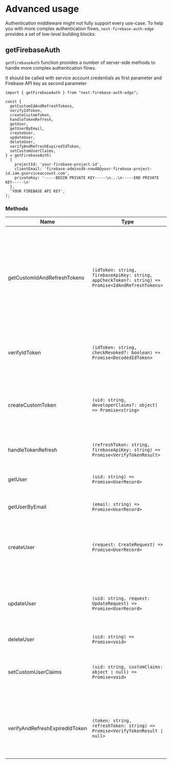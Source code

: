 # Advanced usage

Authentication middleware might not fully support every use-case. To help you with more complex authentication flows, `next-firebase-auth-edge` provides a set of low-level building blocks:

## getFirebaseAuth

`getFirebaseAuth` function provides a number of server-side methods to handle more complex authentication flows.

It should be called with service account credentials as first parameter and Firebase API key as second parameter

```tsx
import { getFirebaseAuth } from "next-firebase-auth-edge";

const {
  getCustomIdAndRefreshTokens,
  verifyIdToken,
  createCustomToken,
  handleTokenRefresh,
  getUser,
  getUserByEmail,
  createUser,
  updateUser,
  deleteUser,
  verifyAndRefreshExpiredIdToken,
  setCustomUserClaims,
} = getFirebaseAuth(
  {
    projectId: 'your-firebase-project-id',
    clientEmail: 'firebase-adminsdk-nnw48@your-firebase-project-id.iam.gserviceaccount.com',
    privateKey: '-----BEGIN PRIVATE KEY-----\n...\n-----END PRIVATE KEY-----\n'
  },
  'YOUR FIREBASE API KEY',
);
```

### Methods

| Name                           | Type                                                                                               | Description                                                                                                                                                                                                                                   |
| ------------------------------ | -------------------------------------------------------------------------------------------------- | --------------------------------------------------------------------------------------------------------------------------------------------------------------------------------------------------------------------------------------------- |
| getCustomIdAndRefreshTokens    | `(idToken: string, firebaseApiKey: string, appCheckToken?: string) => Promise<IdAndRefreshTokens>` | Generates a new set of id and refresh tokens for user identified by provided `idToken`. Accepts optional `appCheckToken` as a third argument. You should pass it if your app supports [App Check](https://firebase.google.com/docs/app-check) |
| verifyIdToken                  | `(idToken: string, checkRevoked?: boolean) => Promise<DecodedIdToken>`                             | Verifies provided `idToken`. Throws `AuthError`. See [source code](https://github.com/awinogrodzki/next-firebase-auth-edge/blob/main/src/auth/error.ts) for possible error types.                                                             |
| createCustomToken              | `(uid: string, developerClaims?: object) => Promise<string>`                                       | Creates a custom token for given firebase user. Optionally, it's possible to attach additional `developerClaims`                                                                                                                              |
| handleTokenRefresh             | `(refreshToken: string, firebaseApiKey: string) => Promise<VerifyTokenResult>`                                | Returns id `token` and `decodedToken` for given `refreshToken`                                                                                                                                                                                |
| getUser                        | `(uid: string) => Promise<UserRecord>`                                                             | Returns Firebase UserRecord by uid                                                                                                                                                                                                            |
| getUserByEmail                 | `(email: string) => Promise<UserRecord>`                                                           | Returns Firebase UserRecord by email                                                                                                                                                                                                          |
| createUser                     | `(request: CreateRequest) => Promise<UserRecord>`                                                  | Creates user and returns UserRecord. See official firebase [Create a user](https://firebase.google.com/docs/auth/admin/manage-users#create_a_user) docs for request examples                                                                  |
| updateUser                     | `(uid: string, request: UpdateRequest) => Promise<UserRecord>`                                     | Updates user by uid and returns UserRecord. See official firebase [Update a user](https://firebase.google.com/docs/auth/admin/manage-users#update_a_user) docs for request examples                                                           |
| deleteUser                     | `(uid: string) => Promise<void>`                                                                   | Deletes user                                                                                                                                                                                                                                  |
| setCustomUserClaims            | `(uid: string, customClaims: object ∣ null) => Promise<void>`                                      | Sets custom claims for given user. Overwrites existing values. Use `getUser` to fetch current claims                                                                                                                                          |
| verifyAndRefreshExpiredIdToken | `(token: string, refreshToken: string) => Promise<VerifyTokenResult ∣ null>`                                  | Verifies provided `idToken`. If token is expired, uses `refreshToken` to validate it. Returns `null` if token is not valid.     
